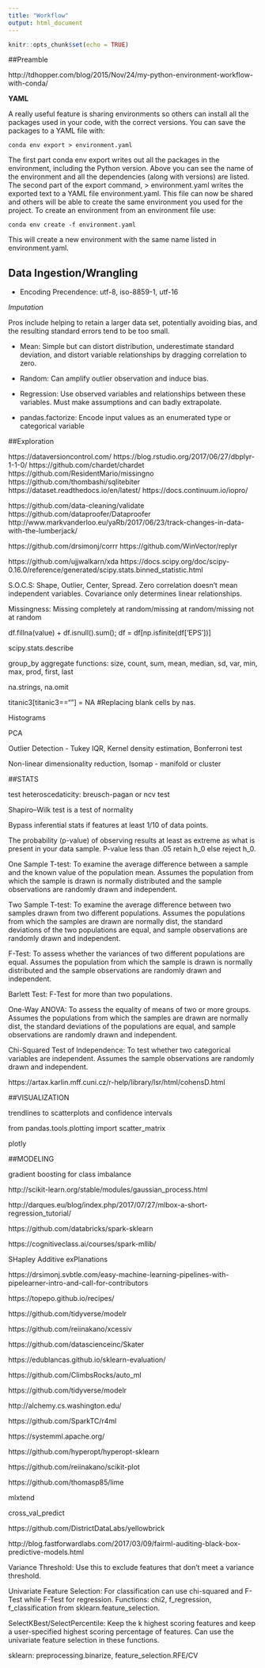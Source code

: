 ```yaml
---
title: "Workflow"
output: html_document
---
```


```r
knitr::opts_chunk$set(echo = TRUE)
```


##Preamble

http://tdhopper.com/blog/2015/Nov/24/my-python-environment-workflow-with-conda/

**YAML**

A really useful feature is sharing environments so others can install all the packages used in your code, with the correct versions. You can save the packages to a YAML file with:

`conda env export > environment.yaml`

The first part conda env export writes out all the packages in the environment, including the Python version. Above you can see the name of the environment and all the dependencies (along with versions) are listed. The second part of the export command, > environment.yaml writes the exported text to a YAML file environment.yaml. This file can now be shared and others will be able to create the same environment you used for the project. To create an environment from an environment file use:

`conda env create -f environment.yaml`

This will create a new environment with the same name listed in environment.yaml.

## Data Ingestion/Wrangling

* Encoding Precendence: utf-8, iso-8859-1, utf-16

*Imputation*

Pros include helping to retain a larger data set, potentially avoiding bias, and the resulting standard errors tend to be too small.

* Mean: Simple but can distort distribution, underestimate standard deviation, and distort variable relationships by dragging correlation to zero.

* Random: Can amplify outlier observation and induce bias.

* Regression: Use observed variables and relationships between these variables. Must make assumptions and can badly extrapolate.

* pandas.factorize: Encode input values as an enumerated type or categorical variable

##Exploration

https://dataversioncontrol.com/
https://blog.rstudio.org/2017/06/27/dbplyr-1-1-0/
https://github.com/chardet/chardet
https://github.com/ResidentMario/missingno
https://github.com/thombashi/sqlitebiter
https://dataset.readthedocs.io/en/latest/
https://docs.continuum.io/iopro/

https://github.com/data-cleaning/validate
https://github.com/dataproofer/Dataproofer
http://www.markvanderloo.eu/yaRb/2017/06/23/track-changes-in-data-with-the-lumberjack/

https://github.com/drsimonj/corrr
https://github.com/WinVector/replyr

https://github.com/ujjwalkarn/xda
https://docs.scipy.org/doc/scipy-0.16.0/reference/generated/scipy.stats.binned_statistic.html

S.O.C.S: Shape, Outlier, Center, Spread. Zero correlation doesn't mean independent variables. Covariance only determines linear relationships.

Missingness: Missing completely at random/missing at random/missing not at random

df.fillna(value) + df.isnull().sum(); df = df[np.isfinite(df['EPS'])]

scipy.stats.describe

group_by aggregate functions: size, count, sum, mean, median, sd, var, min, max, prod, first, last

na.strings, na.omit

titanic3[titanic3==""] = NA #Replacing blank cells by nas.

Histograms

PCA

Outlier Detection - Tukey IQR, Kernel density estimation, Bonferroni test

Non-linear dimensionality reduction, Isomap - manifold or cluster
 
##STATS

test heteroscedaticity: breusch-pagan or ncv test

Shapiro–Wilk test is a test of normality

Bypass inferential stats if features at least 1/10 of data points. 

The probability (p-value) of observing results at least as extreme as what is present in your data sample. P-value less than .05 retain h_0 else reject h_0.

One Sample T-test: To examine the average difference between a sample and the known value 
of the population mean. Assumes the population from which the sample is drawn is normally distributed and the sample observations are randomly drawn and independent. 

Two Sample T-test: To examine the average difference between two samples drawn from two 
different populations. Assumes the populations from which the samples are drawn are normally dist, the standard deviations of the two populations are equal, and sample observations are randomly drawn and independent.

F-Test: To assess whether the variances of two different populations are equal. Assumes the population from which the sample is drawn is normally distributed and the sample observations are randomly drawn and independent.

Barlett Test: F-Test for more than two populations. 

One-Way ANOVA: To assess the equality of means of two or more groups. Assumes the populations from which the samples are drawn are normally dist, the standard deviations of the populations are equal, and sample observations are randomly drawn and independent. 

Chi-Squared Test of Independence: To test whether two categorical variables are independent.  Assumes the sample observations are randomly drawn and independent.

https://artax.karlin.mff.cuni.cz/r-help/library/lsr/html/cohensD.html

##VISUALIZATION

trendlines to scatterplots and confidence intervals

from pandas.tools.plotting import scatter_matrix

plotly

##MODELING

gradient boosting for class imbalance

http://scikit-learn.org/stable/modules/gaussian_process.html

http://darques.eu/blog/index.php/2017/07/27/mlbox-a-short-regression_tutorial/

https://github.com/databricks/spark-sklearn

https://cognitiveclass.ai/courses/spark-mllib/

SHapley Additive exPlanations

https://drsimonj.svbtle.com/easy-machine-learning-pipelines-with-pipelearner-intro-and-call-for-contributors

https://topepo.github.io/recipes/

https://github.com/tidyverse/modelr

https://github.com/reiinakano/xcessiv

https://github.com/datascienceinc/Skater

https://edublancas.github.io/sklearn-evaluation/

https://github.com/ClimbsRocks/auto_ml

https://github.com/tidyverse/modelr

http://alchemy.cs.washington.edu/

https://github.com/SparkTC/r4ml

https://systemml.apache.org/

https://github.com/hyperopt/hyperopt-sklearn

https://github.com/reiinakano/scikit-plot

https://github.com/thomasp85/lime

mlxtend

cross_val_predict

https://github.com/DistrictDataLabs/yellowbrick

http://blog.fastforwardlabs.com/2017/03/09/fairml-auditing-black-box-predictive-models.html

Variance Threshold: Use this to exclude features that don't meet a variance threshold.
 
Univariate Feature Selection: For classification can use chi-squared and F-Test while F-Test for regression. Functions: chi2, f_regression, f_classification from sklearn.feature_selection.

SelectKBest/SelectPercentile: Keep the k highest scoring features and keep a user-specified highest scoring percentage of features. Can use the univariate feature selection in these functions. 

sklearn: preprocessing.binarize, feature_selection.RFE/CV